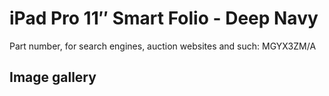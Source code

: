 
# iPad Pro 11″ Smart Folio - Deep Navy

Part number, for search engines, auction websites and such: MGYX3ZM/A

## Image gallery

<div style={{ width: "768px" }}>
  <GalleryComponent
    images={[
      {
        original: "/everysource/MGYX3.webp",
        thumbnail: "/everypreview/MGYX3.webp",
      }
    ]}
  />
</div>
